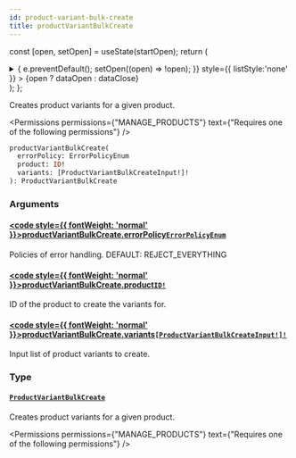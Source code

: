 ```yaml
---
id: product-variant-bulk-create
title: productVariantBulkCreate
---
```






const [open, setOpen] = useState(startOpen);
return (
<details {...(open ? { open: true } : {})} className="details" style={{ border:'none', boxShadow:'none', background:'var(--ifm-background-color)' }}>
<summary
onClick={(e) => {
e.preventDefault();
setOpen((open) => !open);
}}
style={{ listStyle:'none' }} >
{open ? dataOpen : dataClose}
</summary>
{open && children}
</details>
);
};

Creates product variants for a given product.


<Permissions permissions={"MANAGE_PRODUCTS"} text={"Requires one of the following permissions"} />


```graphql
productVariantBulkCreate(
  errorPolicy: ErrorPolicyEnum
  product: ID!
  variants: [ProductVariantBulkCreateInput!]!
): ProductVariantBulkCreate
```

### Arguments

#### [<code style={{ fontWeight: 'normal' }}>productVariantBulkCreate.<b>errorPolicy</b></code>](#)<Bullet />[`ErrorPolicyEnum`](../../../api-reference/miscellaneous/enums/error-policy-enum.mdx) <Badge class="badge badge--secondary" text="enum"/> <Badge class="badge badge--secondary" text="miscellaneous"/>

Policies of error handling. DEFAULT: REJECT_EVERYTHING


<Badge text="Added in Saleor 3.11" class="badge badge--secondary margin-bottom--sm" />


<FeaturePreview />

#### [<code style={{ fontWeight: 'normal' }}>productVariantBulkCreate.<b>product</b></code>](#)<Bullet />[`ID!`](../../../api-reference/miscellaneous/scalars/id.mdx) <Badge class="badge badge--secondary" text="non-null"/> <Badge class="badge badge--secondary" text="scalar"/> <Badge class="badge badge--secondary" text="miscellaneous"/>

ID of the product to create the variants for.

#### [<code style={{ fontWeight: 'normal' }}>productVariantBulkCreate.<b>variants</b></code>](#)<Bullet />[`[ProductVariantBulkCreateInput!]!`](../../../api-reference/products/inputs/product-variant-bulk-create-input.mdx) <Badge class="badge badge--secondary" text="non-null"/> <Badge class="badge badge--secondary" text="input"/> <Badge class="badge badge--secondary" text="products"/>

Input list of product variants to create.

### Type

#### [`ProductVariantBulkCreate`](../../../api-reference/products/objects/product-variant-bulk-create.mdx) <Badge class="badge badge--secondary" text="object"/> <Badge class="badge badge--secondary" text="products"/>

Creates product variants for a given product.


<Permissions permissions={"MANAGE_PRODUCTS"} text={"Requires one of the following permissions"} />



